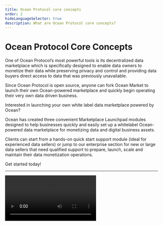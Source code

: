 ```yaml
---
title: Ocean Protocol core concepts
order: 2
hideLanguageSelector: true
description: What are Ocean Protocol core concepts?
---
```


# Ocean Protocol Core Concepts

One of Ocean Protocol’s most powerful tools is its decentralized data marketplace which is specifically designed to enable data owners to monetize their data while preserving privacy and control and providing data buyers direct access to data that was previously unavailable.

Since Ocean Protocol is open source, anyone can fork Ocean Market to launch their own Ocean-powered marketplace and quickly begin operating their very own data driven business.

Interested in launching your own white label data marketplace powered by Ocean?

Ocean has created three convenient Marketplace Launchpad modules designed to help businesses quickly and easily set up a whitelabel Ocean-powered data marketplace for monetizing data and digital business assets.

Clients can start from a hands-on quick start support module (ideal for experienced data sellers) or jump to our enterprise section for new or large data sellers that need qualified support to prepare, launch, scale and maintain their data monetization operations.

Get started today!

---

<Video src="https://www.youtube.com/embed/FEeicvNSyk4" />

---

## What is a Data NFT?

NFTs are tokens that we can use to represent ownership of unique items. They let us tokenize things like art, collectibles, and even real estate. They can only have one official owner at a time and they're secured by the Ethereum blockchain – no one can modify the record of ownership or copy/paste a new NFT into existence.

NFT stands for non-fungible token. Non-fungible is an economic term that you could use to describe things like your furniture, a song file, or your computer. These things are not interchangeable for other items because they have unique properties.

Fungible items, on the other hand, can be exchanged because their value defines them rather than their unique properties. For example, ETH or dollars are fungible because 1 ETH / $1 USD is exchangeable for another 1 ETH / $1 USD.

<Process>
A way to represent anything unique as an Ethereum-based asset.

NFTs are giving more power to content creators than ever before.

Powered by smart contracts on the Ethereum blockchain.

</Process>

## What is a datatoken?

Every asset (dataset, algorithm) in the Ocean Network has an associated datatoken, which is an ERC20 token.

A datatoken acts as an access token: If you have 1.0 datatokens, you can access the data by sending it to the Provider.

In order to create pricing schemas, you have to sell the datatokens to users using either a Fixed Rate Exchange (FRE) schema, either creating an AMM Pool, thus having price discovery.

## What is a DID and a DDO?

Every asset (dataset, algorithm) in Ocean has an associated Decentralized Identifier (DID) and DID Descriptor Object (DDO). DDO defines descriptive metadata about the asset and helps in visibility and discoverability.

Ocean Protocol has its own identifier in W3C schema (did:op:)

A DDO document is composed of standard DDO attributes:

- did
- created
- updated
- publicKey
- authentication
- proof
- Services (See below)

### DDO Services

Each type of asset (dataset, algorithm, etc, ..) typically will have associated different kinds of services. These are the types of services that are commonly added to all the assets:

- metadata - describing the asset
- access - describe conditions to be fulfilled in order to download this data.
- compute - describe conditions to be fulfilled in order to run compute on top of the data

## What are the different components of the Ocean architecture?

<Process>
Level 1 - Network level (Smart Contracts)

Level 2 - Component level (Backend components and Libraries)

Level 3 - Decentralised applications (DApps) - Ocean Market etc.

</Process>

## What networks does Ocean Protocol run on?

### Production networks:

<Process>
Ethereum mainnet

Polygon (formerly: Matic)

Binance Smart Chain (BSC)

Moonriver

Energy Web Chain

</Process>

### Test Networks

<Process>
Rinkeby

Ropsten

Polygon Mumbai

Moonbase Alpha

Gaia-X Testnet

Ganache (local, e.g. via Ocean Barge)

</Process>
